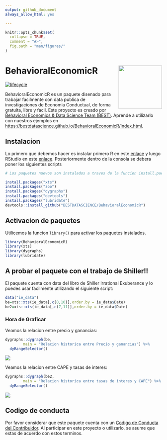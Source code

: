 ```yaml
---
output: github_document
always_allow_html: yes

---
```


<!-- README.md is generated from README.Rmd. Please edit that file -->

```r
knitr::opts_chunk$set(
  collapse = TRUE,
  comment = "#>",
  fig.path = "man/figures/"
)
```

# BehavioralEconomicR <img src="man/figures/logo.png" align="right" height="140" width="139"/>

[![lifecycle](https://img.shields.io/badge/lifecycle-maturing-blue.svg)](https://www.tidyverse.org/lifecycle/#maturing)

BehavioralEconomicR es un paquete disenado para trabajar facilmente con data publica de investigaciones de Economia Conductual, de forma gratuita, libre y facil. Este proyecto 
es creado por [Behavioral Economics & Data Science Team (BEST)](http://besteamperu.org). Aprende a utilizarlo con nuestros ejemplos en <https://bestdatascience.github.io/BehavioralEconomicR/index.html>.

## Instalacion

Lo primero que debemos hacer es instalar primero R en este [enlace](https://cran.r-project.org/bin/windows/base/) y luego RStudio en este [enlace](https://download1.rstudio.org/RStudio-1.1.453.exe). Posteriormente dentro de la consola se debera poner los siguientes scripts 

```r
# Los paquetes nuevos son instalados a traves de la funcion install.packages(), siempre entre comillas

install.packages("xts")
install.packages("zoo")
install.packages("dygraphs")
install.packages("devtools")
install.packages("lubridate")
devtools::install_github("BESTDATASCIENCE/BehavioralEconomicR")

```

## Activacion de paquetes

Utilicemos la funcion `library()` para activar los paquetes instalados.

```r
library(BehavioralEconomicR)
library(xts)
library(dygraphs)
library(lubridate)
```

## A probar el paquete con el trabajo de Shiller!!

El paquete cuenta con data del libro de Shiller Irrational Exuberance y lo puedes usar facilmente utilizando el siguiente script:


```r
data("ie_data")
be=xts::xts(ie_data[,c(8,10)],order.by = ie_data$Date)
be2=xts::xts(ie_data[,c(7,11)],order.by = ie_data$Date)
```

### Hora de Graficar

Veamos la relacion entre precio y ganancias:

```r
dygraphs::dygraph(be, 
        main = "Relacion historica entre Precio y ganancias") %>% 
  dyRangeSelector()
```

<img src="man/figures/img1.png" align="center" />

Veamos la relacion entre CAPE y tasas de interes:


```r
dygraphs::dygraph(be2, 
        main = "Relacion historica entre tasas de interes y CAPE") %>% 
  dyRangeSelector()
```

<img src="man/figures/img2.png" align="center" />

## Codigo de conducta

Por favor considerar que este paquete cuenta con un [Codigo de Conducta del Contribuidor](CODE_OF_CONDUCT.md). Al participar en este proyecto o utilizarlo, se asume que estas de acuerdo con estos terminos.
